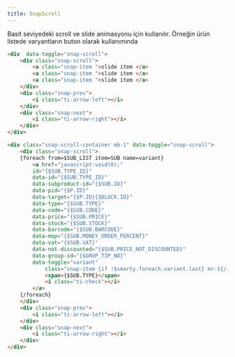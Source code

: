```yaml
---
title: SnapScroll
---
```

Basit seviyedeki scroll ve slide animasyonu için kullanılır.
Örneğin ürün listede varyantların buton olarak kullanımında 
```html title="Örnek kullanım" 
<div  data-toggle="snap-scroll">
    <div class="snap-scroll">
        <a class="snap-item ">slide item </a>
        <a class="snap-item ">slide item </a>
        <a class="snap-item ">slide item </a>
    </div>
    <div class="snap-prev">
        <i class="ti-arrow-left"></i>
    </div>
    <div class="snap-next">
        <i class="ti-arrow-right"></i>
    </div>
</div>
```
```html title="Örnek kullanım (varyant)" 
<div class="snap-scroll-container mb-1" data-toggle="snap-scroll">
    <div class="snap-scroll">
    {foreach from=$SUB_LIST item=SUB name=variant}
        <a href="javascript:void(0);"
        id="{$SUB.TYPE_ID}"
        data-id="{$SUB.TYPE_ID}"
        data-subproduct-id="{$SUB.ID}"
        data-pid="{$P.ID}"
        data-target="{$P.ID}{$BLOCK.ID}"
        data-type="{$SUB.TYPE}"
        data-code="{$SUB.CODE}"
        data-price="{$SUB.PRICE}"
        data-stock="{$SUB.STOCK}"
        data-barcode="{$SUB.BARCODE}"
        data-mop="{$SUB.MONEY_ORDER_PERCENT}"
        data-vat="{$SUB.VAT}"
        data-not-discounted="{$SUB.PRICE_NOT_DISCOUNTED}"
        data-group-id="{$GRUP_TIP_NO}"
        data-toggle="variant"
            class="snap-item {if !$smarty.foreach.variant.last} mr-1{/if} border p-1 sub-button-item{if $SUB.TYPE_ID == $SELECTED && $IS_DEFAULT_VARIANT_ACTIVE|default:1 == 1} selected{/if}{if $SUB.IN_STOCK == false && $NEGATIVE_STOCK == 0} passive{/if}">
            <span>{$SUB.TYPE}</span>
            <i class="ti-check"></i>
        </a>
    {/foreach}
    </div>
    <div class="snap-prev">
        <i class="ti-arrow-left"></i>
    </div>
    <div class="snap-next">
        <i class="ti-arrow-right"></i>
    </div>
</div>
```
